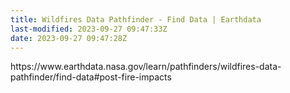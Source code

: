 ```yaml
---
title: Wildfires Data Pathfinder - Find Data | Earthdata
last-modified: 2023-09-27 09:47:33Z
date: 2023-09-27 09:47:28Z
---
```


https://www.earthdata.nasa.gov/learn/pathfinders/wildfires-data-pathfinder/find-data#post-fire-impacts